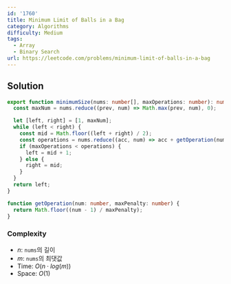 ```yaml
---
id: '1760'
title: Minimum Limit of Balls in a Bag
category: Algorithms
difficulty: Medium
tags:
  - Array
  - Binary Search
url: https://leetcode.com/problems/minimum-limit-of-balls-in-a-bag
---
```


## Solution

```typescript filename="solution.ts" copy
export function minimumSize(nums: number[], maxOperations: number): number {
  const maxNum = nums.reduce((prev, num) => Math.max(prev, num), 0);

  let [left, right] = [1, maxNum];
  while (left < right) {
    const mid = Math.floor((left + right) / 2);
    const operations = nums.reduce((acc, num) => acc + getOperation(num, mid), 0);
    if (maxOperations < operations) {
      left = mid + 1;
    } else {
      right = mid;
    }
  }
  return left;
}

function getOperation(num: number, maxPenalty: number) {
  return Math.floor((num - 1) / maxPenalty);
}
```

### Complexity

- $n$: `nums`의 길이
- $m$: `nums`의 최댓값
- Time: $O(n \cdot log(m))$
- Space: $O(1)$
